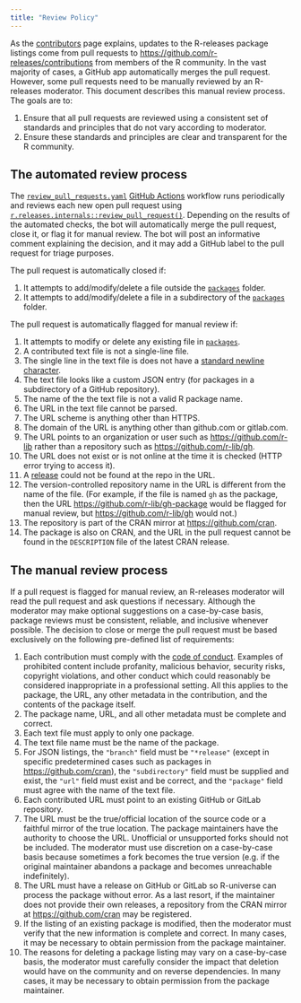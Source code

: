 ```yaml
---
title: "Review Policy"
---
```


As the [contributors](contributors.qmd) page explains, updates to the R-releases package listings come from pull requests to <https://github.com/r-releases/contributions> from members of the R community. In the vast majority of cases, a GitHub app automatically merges the pull request. However, some pull requests need to be manually reviewed by an R-releases moderator. This document describes this manual review process. The goals are to:

1. Ensure that all pull requests are reviewed using a consistent set of standards and principles that do not vary according to moderator.
2. Ensure these standards and principles are clear and transparent for the R community.

## The automated review process

The [`review_pull_requests.yaml`](https://github.com/r-releases/r-releases.r-universe.dev/blob/main/.github/workflows/review_pull_requests.yaml) [GitHub Actions](https://docs.github.com/en/actions/learn-github-actions/understanding-github-actions) workflow runs periodically and reviews each new open pull request using [`r.releases.internals::review_pull_request()`](https://github.com/r-releases/r.releases.internals/blob/main/R/review_pull_request.R). Depending on the results of the automated checks, the bot will automatically merge the pull request, close it, or flag it for manual review. The bot will post an informative comment explaining the decision, and it may add a GitHub label to the pull request for triage purposes.

The pull request is automatically closed if:

1. It attempts to add/modify/delete a file outside the [`packages`](https://github.com/r-releases/contributions/tree/main/packages) folder.
1. It attempts to add/modify/delete a file in a subdirectory of the [`packages`](https://github.com/r-releases/contributions/tree/main/packages) folder.

The pull request is automatically flagged for manual review if:

1. It attempts to modify or delete any existing file in [`packages`](https://github.com/r-releases/contributions/tree/main/packages).
1. A contributed text file is not a single-line file.
1. The single line in the text file is does not have a [standard newline character](https://stackoverflow.com/questions/729692/why-should-text-files-end-with-a-newline).
1. The text file looks like a custom JSON entry (for packages in a subdirectory of a GitHub repository).
1. The name of the the text file is not a valid R package name.
1. The URL in the text file cannot be parsed.
1. The URL scheme is anything other than HTTPS.
1. The domain of the URL is anything other than github.com or gitlab.com.
1. The URL points to an organization or user such as <https://github.com/r-lib> rather than a repository such as <https://github.com/r-lib/gh>.
1. The URL does not exist or is not online at the time it is checked (HTTP error trying to access it).
1. A [release](https://docs.github.com/en/repositories/releasing-projects-on-github/about-releases) could not be found at the repo in the URL.
1. The version-controlled repository name in the URL is different from the name of the file. (For example, if the file is named `gh` as the package, then the URL <https://github.com/r-lib/gh-package> would be flagged for manual review, but <https://github.com/r-lib/gh> would not.)
1. The repository is part of the CRAN mirror at <https://github.com/cran>.
1. The package is also on CRAN, and the URL in the pull request cannot be found in the `DESCRIPTION` file of the latest CRAN release.

## The manual review process

If a pull request is flagged for manual review, an R-releases moderator will read the pull request and ask questions if necessary. Although the moderator may make optional suggestions on a case-by-case basis, package reviews must be consistent, reliable, and inclusive whenever possible. The decision to close or merge the pull request must be based exclusively on the following pre-defined list of requirements:

1. Each contribution must comply with the [code of conduct](conduct.qmd). Examples of prohibited content include profanity, malicious behavior, security risks, copyright violations, and other conduct which could reasonably be considered inappropriate in a professional setting. All this applies to the package, the URL, any other metadata in the contribution, and the contents of the package itself. 
1. The package name, URL, and all other metadata must be complete and correct.
1. Each text file must apply to only one package.
1. The text file name must be the name of the package.
1. For JSON listings, the `"branch"` field must be `"*release"` (except in specific predetermined cases such as packages in <https://github.com/cran>), the `"subdirectory"` field must be supplied and exist, the `"url"` field must exist and be correct, and the `"package"` field must agree with the name of the text file.
1. Each contributed URL must point to an existing GitHub or GitLab repository.
1. The URL must be the true/official location of the source code or a faithful mirror of the true location. The package maintainers have the authority to choose the URL. Unofficial or unsupported forks should not be included. The moderator must use discretion on a case-by-case basis because sometimes a fork becomes the true version (e.g. if the original maintainer abandons a package and becomes unreachable indefinitely).
1. The URL must have a release on GitHub or GitLab so R-universe can process the package without error. As a last resort, if the maintainer does not provide their own releases, a repository from the CRAN mirror at <https://github.com/cran> may be registered.
1. If the listing of an existing package is modified, then the moderator must verify that the new information is complete and correct. In many cases, it may be necessary to obtain permission from the package maintainer.
1. The reasons for deleting a package listing may vary on a case-by-case basis, the moderator must carefully consider the impact that deletion would have on the community and on reverse dependencies. In many cases, it may be necessary to obtain permission from the package maintainer.
